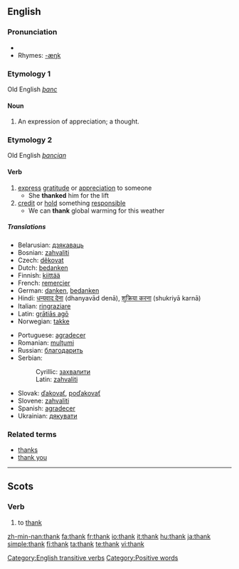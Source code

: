 ==English==
{{see|thanks}}

===Pronunciation===
* {{audio|en-us-thank.ogg|Audio (US)}}
* Rhymes: [[Rhymes:English:-æŋk|-æŋk]]

===Etymology 1===
Old English ''[[þanc]]''

====Noun====
{{en-noun}}

# {{obsolete}} An expression of appreciation; a thought.

===Etymology 2===
Old English ''[[þancian]]''

====Verb====
{{en-verb}}

# [[express]] [[gratitude]] or [[appreciation]] to someone
#* She '''thanked''' him for the lift
# [[credit]] or [[hold]] something [[responsible]]
#* We can '''thank''' global warming for this weather

=====Translations=====
{{checktrans-top|express gratitude}}
* Belarusian: [[дзякаваць]]
* Bosnian: [[zahvaliti#Bosnian|zahvaliti]]
* Czech: [[děkovat]]
* Dutch: [[bedanken]]
* Finnish: [[kiittää]]
* French: [[remercier]]
* German: [[danken]], [[bedanken]]
* Hindi: [[धन्यवाद देना]] (dhanyavād denā), [[शुक्रिया करना]] (shukriyā karnā)
* Italian: [[ringraziare]]
* Latin: [[gratias ago|grātiās agō]]
* Norwegian: [[takke]]
{{trans-mid}}
* Portuguese: [[agradecer]]
* Romanian: [[mulţumi]]
* Russian: [[благодарить]]
* Serbian:
*: Cyrillic: [[захвалити#Serbian|захвалити]]
*: Latin: [[zahvaliti#Serbian|zahvaliti]]
* Slovak: [[ďakovať]], [[poďakovať]]
* Slovene: [[zahvaliti]]
* Spanish: [[agradecer]]
* Ukrainian: [[дякувати]]
{{trans-bottom}}

===Related terms===
* [[thanks]]
* [[thank you]]

[[Category:English transitive verbs]]
[[Category:Positive words]]

----

==Scots==

===Verb===
{{sco-verb|thanks|thankin|thankit|thankit}}

# to [[#English|thank]]

[[zh-min-nan:thank]]
[[fa:thank]]
[[fr:thank]]
[[io:thank]]
[[it:thank]]
[[hu:thank]]
[[ja:thank]]
[[simple:thank]]
[[fi:thank]]
[[ta:thank]]
[[te:thank]]
[[vi:thank]]